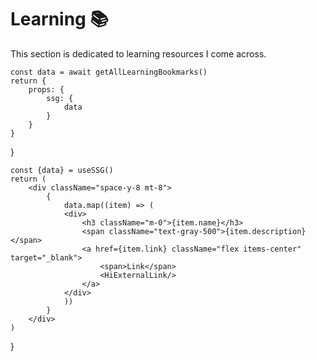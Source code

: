 # Learning 📚

This section is dedicated to learning resources I come across.


    const data = await getAllLearningBookmarks()
    return {
        props: {
            ssg: {
                data
            }
        }
    }

}

    const {data} = useSSG()
    return (
        <div className="space-y-8 mt-8">
            {
                data.map((item) => (
                <div>
                    <h3 className="m-0">{item.name}</h3>
                    <span className="text-gray-500">{item.description}</span>
                    <a href={item.link} className="flex items-center" target="_blank">
                        <span>Link</span> 
                        <HiExternalLink/>
                    </a>
                </div>
                ))
            }
        </div>
    )

}

<Learning />
